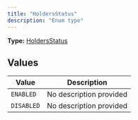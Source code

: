 ```yaml
---
title: "HoldersStatus"
description: "Enum type"
---
```


**Type:** [HoldersStatus](/api-reference/types/holdersstatus)

## Values

| Value | Description |
|-------|-------------|
| `ENABLED` | No description provided |
| `DISABLED` | No description provided |

